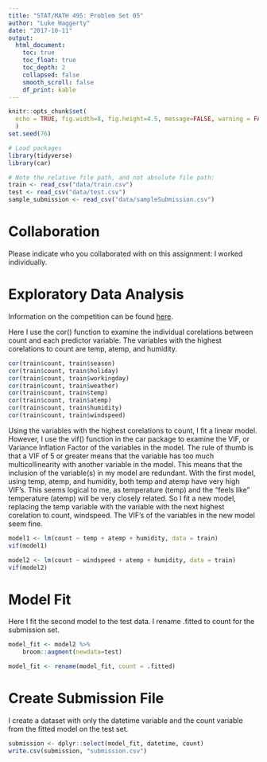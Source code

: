 ```yaml
---
title: "STAT/MATH 495: Problem Set 05"
author: "Luke Haggerty"
date: "2017-10-11"
output:
  html_document:
    toc: true
    toc_float: true
    toc_depth: 2
    collapsed: false
    smooth_scroll: false
    df_print: kable
---
```



```r
knitr::opts_chunk$set(
  echo = TRUE, fig.width=8, fig.height=4.5, message=FALSE, warning = FALSE
  )
set.seed(76)

# Load packages
library(tidyverse)
library(car)

# Note the relative file path, and not absolute file path:
train <- read_csv("data/train.csv")
test <- read_csv("data/test.csv")
sample_submission <- read_csv("data/sampleSubmission.csv")
```


# Collaboration

Please indicate who you collaborated with on this assignment: I worked individually.


# Exploratory Data Analysis

Information on the competition can be found [here](https://www.kaggle.com/c/bike-sharing-demand).

Here I use the cor() function to examine the individual corelations between count and each predictor variable. The variables with the highest corelations to count are temp, atemp, and humidity.
```r
cor(train$count, train$season)
cor(train$count, train$holiday)
cor(train$count, train$workingday)
cor(train$count, train$weather)
cor(train$count, train$temp)
cor(train$count, train$atemp)
cor(train$count, train$humidity)
cor(train$count, train$windspeed)
```

Using the variables with the highest corelations to count, I fit a linear model. However, I use the vif() function in the car package to examine the VIF, or Variance Inflation Factor of the variables in the model. The rule of thumb is that a VIF of 5 or greater means that the variable has too much multicollinearity with another variable in the model. This means that the inclusion of the variable(s) in my model are redundant. With the first model, using temp, atemp, and humidity, both temp and atemp have very high VIF's. This seems logical to me, as temperature (temp) and the "feels like" temperature (atemp) will be very closely related. So I fit a new model, replacing the temp variable with the variable with the next highest corelation to count, windspeed. The VIF's of the variables in the new model seem fine.
```r
model1 <- lm(count ~ temp + atemp + humidity, data = train)
vif(model1)

model2 <- lm(count ~ windspeed + atemp + humidity, data = train)
vif(model2)


```


# Model Fit
Here I fit the second model to the test data. I rename .fitted to count for the submission set.
```r
model_fit <- model2 %>% 
    broom::augment(newdata=test)

model_fit <- rename(model_fit, count = .fitted)
```


# Create Submission File
I create a dataset with only the datetime variable and the count variable from the fitted model on the test set.
```r
submission <- dplyr::select(model_fit, datetime, count)
write.csv(submission, "submission.csv")
```

